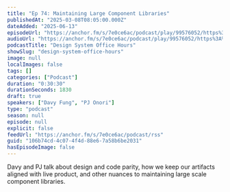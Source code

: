 ```yaml
---
title: "Ep 74: Maintaining Large Component Libraries"
publishedAt: "2025-03-08T08:05:00.000Z"
dateAdded: "2025-06-13"
episodeUrl: "https://anchor.fm/s/7e0ce6ac/podcast/play/99576052/https%3A%2F%2Fd3ctxlq1ktw2nl.cloudfront.net%2Fstaging%2F2025-2-9%2Fb451f310-cb90-b481-bb1d-758a1923e1b9.mp3"
audioUrl: "https://anchor.fm/s/7e0ce6ac/podcast/play/99576052/https%3A%2F%2Fd3ctxlq1ktw2nl.cloudfront.net%2Fstaging%2F2025-2-9%2Fb451f310-cb90-b481-bb1d-758a1923e1b9.mp3"
podcastTitle: "Design System Office Hours"
showSlug: "design-system-office-hours"
image: null
localImages: false
tags: []
categories: ["Podcast"]
duration: "0:30:30"
durationSeconds: 1830
draft: true
speakers: ["Davy Fung", "PJ Onori"]
type: "podcast"
season: null
episode: null
explicit: false
feedUrl: "https://anchor.fm/s/7e0ce6ac/podcast/rss"
guid: "106b74cd-4c07-4f4d-88e6-7a58b6be2031"
hasEpisodeImage: false
---
```

Davy and PJ talk about design and code parity, how we keep our artifacts aligned with live product, and other nuances to maintaining large scale component libraries.
